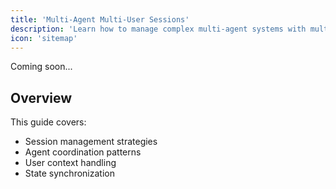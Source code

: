 ```yaml
---
title: 'Multi-Agent Multi-User Sessions'
description: 'Learn how to manage complex multi-agent systems with multiple users'
icon: 'sitemap'
---
```


Coming soon...

## Overview

This guide covers:
- Session management strategies
- Agent coordination patterns
- User context handling
- State synchronization 
